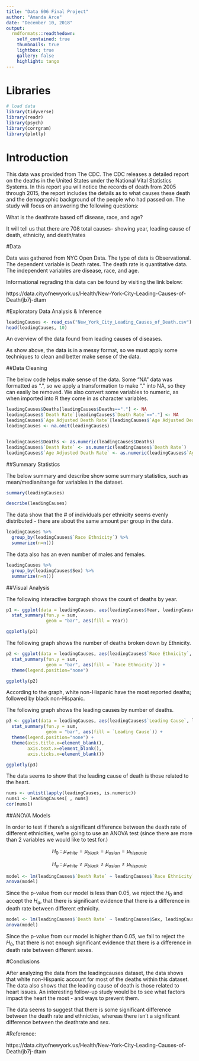 ---
title: "Data 606 Final Project"
author: "Amanda Arce"
date: "December 10, 2018"
output:
  rmdformats::readthedown:
    self_contained: true
    thumbnails: true
    lightbox: true
    gallery: false
    highlight: tango
---


# Libraries

```{r message=FALSE, warning=FALSE}
# load data
library(tidyverse)
library(readr)
library(psych)
library(corrgram)
library(plotly)

```


# Introduction

This data was provided from The CDC. The CDC releases a detailed report on the deaths in the United States under the National Vital Statistics Systems. In this report you will notice the records of death from 2005 through 2015, the report includes the details as to what causes these death and the demographic background of the people who had passed on. The study will focus on answering the following questions:


What is the deathrate based off disease, race, and age?

It will tell us that there are 708 total causes- showing year, leading cause of death, ethnicity, and death/rates


#Data 

Data was gathered from NYC Open Data. The type of data is Observational. The dependent variable is Death rates.  The death rate is quantitative data. The independent variables are disease, race, and age.


Informational regrading this data can be found by visiting the link below:

https://data.cityofnewyork.us/Health/New-York-City-Leading-Causes-of-Death/jb7j-dtam

#Exploratory Data Analysis & Inference
```{r}
leadingCauses <- read_csv("New_York_City_Leading_Causes_of_Death.csv")
head(leadingCauses, 10)
```

An overview of the data found from leading causes of diseases. 

As show above, the data is in a messy format, so we must apply some techniques to clean and better make sense of the data.

##Data Cleaning

The below code helps make sense of the data.  Some "NA" data was formatted as ".", so we apply a transformation to make "." into NA, so they can easily be removed.  We also convert some variables to numeric, as when imported into R they come in as character variables.  

```{r}
leadingCauses$Deaths[leadingCauses$Deaths=="."] <- NA
leadingCauses$`Death Rate`[leadingCauses$`Death Rate`=="."] <- NA
leadingCauses$`Age Adjusted Death Rate`[leadingCauses$`Age Adjusted Death Rate`=="."] <- NA
leadingCauses <- na.omit(leadingCauses)


leadingCauses$Deaths <- as.numeric(leadingCauses$Deaths)
leadingCauses$`Death Rate` <- as.numeric(leadingCauses$`Death Rate`)
leadingCauses$`Age Adjusted Death Rate` <- as.numeric(leadingCauses$`Age Adjusted Death Rate`)
```


##Summary Statistics

The below summary and describe show some summary statistics, such as mean/median/range for variables in the dataset. 
```{r message=FALSE, warning=FALSE}
summary(leadingCauses)
```


```{r message=FALSE, warning=FALSE, paged.print=FALSE}
describe(leadingCauses)
```

The data show that the # of individuals per ethnicity seems evenly distributed - there are about the same amount per group in the data.
```{r}
leadingCauses %>%
  group_by(leadingCauses$`Race Ethnicity`) %>%
  summarize(n=n())
```

The data also has an even number of males and females.

```{r}
leadingCauses %>%
  group_by(leadingCauses$Sex) %>%
  summarize(n=n())
```



##Visual Analysis

The following interactive bargraph shows the count of deaths by year.
```{r}
p1 <- ggplot(data = leadingCauses, aes(leadingCauses$Year, leadingCauses$Deaths)) + 
  stat_summary(fun.y = sum,
               geom = "bar", aes(fill = Year))

ggplotly(p1)
```

The following graph shows the number of deaths broken down by Ethnicity.

```{r}
p2 <- ggplot(data = leadingCauses, aes(leadingCauses$`Race Ethnicity`, leadingCauses$Deaths)) + 
  stat_summary(fun.y = sum,
               geom = "bar", aes(fill = `Race Ethnicity`)) +
  theme(legend.position="none")

ggplotly(p2)
```

According to the graph, white non-Hispanic have the most reported deaths; followed by black non-Hispanic.


The following graph shows the leading causes by number of deaths.

```{r}

p3 <- ggplot(data = leadingCauses, aes(leadingCauses$`Leading Cause`, leadingCauses$Deaths)) + 
  stat_summary(fun.y = sum,
               geom = "bar", aes(fill = `Leading Cause`)) +
  theme(legend.position="none") +
  theme(axis.title.x=element_blank(),
        axis.text.x=element_blank(),
        axis.ticks.x=element_blank())

ggplotly(p3)
```

The data seems to show that the leading cause of death is those related to the heart.

```{r}
nums <- unlist(lapply(leadingCauses, is.numeric)) 
nums1 <- leadingCauses[ , nums]
cor(nums1)
```

##ANOVA Models

In order to test if there's a significant difference between the death rate of different ethnicities, we're going to use an ANOVA test (since there are more than 2 variables we would like to test for.)

$$H_0: \mu_{white} = \mu_{black} = \mu_{asian} = \mu_{hispanic}$$


$$H_a: \mu_{white} \neq \mu_{black} \neq \mu_{asian} \neq \mu_{hispanic} $$




```{r}
model <- lm(leadingCauses$`Death Rate` ~ leadingCauses$`Race Ethnicity`, leadingCauses)
anova(model)
```

Since the p-value from our model is less than 0.05, we reject the $H_0$ and accept the $H_a$, that there is significant evidence that there is a difference in death rate between different ethnicity.  

```{r}
model <- lm(leadingCauses$`Death Rate` ~ leadingCauses$Sex, leadingCauses)
anova(model)
```

Since the p-value from our model is higher than 0.05, we fail to reject the $H_0$, that there is not enough significant evidence that there is a difference in death rate between different sexes. 

#Conclusions

After analyzing the data from the leadingcauses dataset, the data shows that white non-Hispanic account for most of the deaths within this dataset.  The data also shows that the leading cause of death is those related to heart issues.  An interesting follow-up study would be to see what factors impact the heart the most - and ways to prevent them.

The data seems to suggest that there is some significant difference between the death rate and ethnicties, whereas there isn't a significant difference between the deathrate and sex.





#Reference:

https://data.cityofnewyork.us/Health/New-York-City-Leading-Causes-of-Death/jb7j-dtam